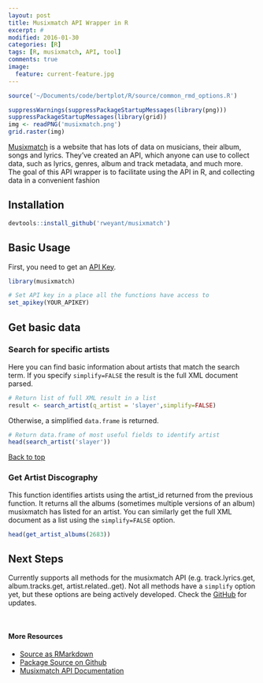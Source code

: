 ```yaml
---
layout: post
title: Musixmatch API Wrapper in R
excerpt: #
modified: 2016-01-30
categories: [R]
tags: [R, musixmatch, API, tool]
comments: true
image:
  feature: current-feature.jpg
---
```


```r
source('~/Documents/code/bertplot/R/source/common_rmd_options.R')
```


```r
suppressWarnings(suppressPackageStartupMessages(library(png)))
suppressPackageStartupMessages(library(grid))
img <- readPNG('musixmatch.png')
grid.raster(img)
```

[Musixmatch](https://www.musixmatch.com/) is a website that has lots of data on musicians, their album, songs and lyrics.  They've created an API, which anyone can use to collect data, such as lyrics, genres, album and track metadata, and much more.  The goal of this API wrapper is to facilitate using the API in R, and collecting data in a convenient fashion

## Installation

```r
devtools::install_github('rweyant/musixmatch')
```

## Basic Usage

First, you need to get an [API Key](https://developer.musixmatch.com/signup).
```r
library(musixmatch)

# Set API key in a place all the functions have access to
set_apikey(YOUR_APIKEY)
```

## Get basic data

### Search for specific artists

Here you can find basic information about artists that match the search term.  If you specify `simplify=FALSE` the result is the full XML document parsed.

```r
# Return list of full XML result in a list
result <- search_artist(q_artist = 'slayer',simplify=FALSE)
```

Otherwise, a simplified `data.frame` is returned.

```r
# Return data.frame of most useful fields to identify artist
head(search_artist('slayer'))
```

<a href="#top">Back to top</a>

### Get Artist Discography

This function identifies artists using the artist_id returned from the previous function.  It returns all the albums (sometimes multiple versions of an album) musixmatch has listed for an artist.  You can similarly get the full XML document as a list using the `simplify=FALSE` option.

```r
head(get_artist_albums(2683))
```

## Next Steps

Currently supports all methods for the musixmatch API (e.g. track.lyrics.get, album.tracks.get, artist.related..get).  Not all methods have a `simplify` option yet, but these options are being actively developed.  Check the [GitHub](https://github.com/rweyant/musixmatch) for updates.


<br>

#### More Resources
- [Source as RMarkdown](https://github.com/rweyant/bertplot/blob/master/R/tutorials/musixmatch-api-post/musixmatch-api-post.Rmd)
- [Package Source on Github](https://github.com/rweyant/musixmatch)
- [Musixmatch API Documentation](https://developer.musixmatch.com/documentation)
